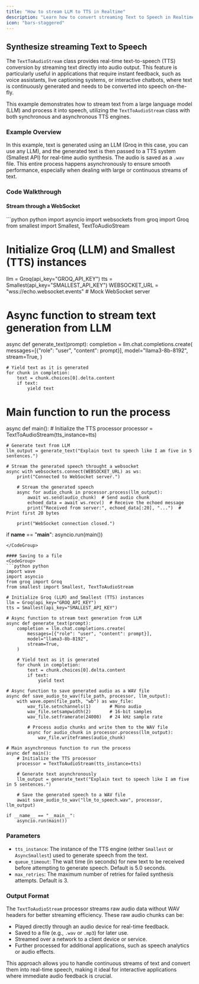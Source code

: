 ```yaml
---
title: "How to stream LLM to TTS in Realtime"
description: "Learn how to convert streaming Text to Speech in Realtime."
icon: "bars-staggered"
---  
```


## Synthesize streaming Text to Speech

The `TextToAudioStream` class provides real-time text-to-speech (TTS) conversion by streaming text directly into audio output. This feature is particularly useful in applications that require instant feedback, such as voice assistants, live captioning systems, or interactive chatbots, where text is continuously generated and needs to be converted into speech on-the-fly.

This example demonstrates how to stream text from a large language model (LLM) and process it into speech, utilizing the `TextToAudioStream` class with both synchronous and asynchronous TTS engines.  

### Example Overview

In this example, text is generated using an LLM (Groq in this case, you can use any LLM), and the generated text is then passed to a TTS system (Smallest API) for real-time audio synthesis. The audio is saved as a `.wav` file. This entire process happens asynchronously to ensure smooth performance, especially when dealing with large or continuous streams of text.

### Code Walkthrough
#### Stream through a WebSocket
<CodeGroup>
```python python
import asyncio
import websockets
from groq import Groq
from smallest import Smallest, TextToAudioStream  

# Initialize Groq (LLM) and Smallest (TTS) instances
llm = Groq(api_key="GROQ_API_KEY")
tts = Smallest(api_key="SMALLEST_API_KEY")
WEBSOCKET_URL = "wss://echo.websocket.events" # Mock WebSocket server

# Async function to stream text generation from LLM
async def generate_text(prompt):
    completion = llm.chat.completions.create(
        messages=[{"role": "user", "content": prompt}],
        model="llama3-8b-8192",
        stream=True,
    )

    # Yield text as it is generated
    for chunk in completion:
        text = chunk.choices[0].delta.content
        if text:
            yield text

# Main function to run the process
async def main():
    # Initialize the TTS processor
    processor = TextToAudioStream(tts_instance=tts)

    # Generate text from LLM
    llm_output = generate_text("Explain text to speech like I am five in 5 sentences.")

    # Stream the generated speech throught a websocket
    async with websockets.connect(WEBSOCKET_URL) as ws:
        print("Connected to WebSocket server.")

        # Stream the generated speech
        async for audio_chunk in processor.process(llm_output):
            await ws.send(audio_chunk)  # Send audio chunk
            echoed_data = await ws.recv()  # Receive the echoed message
            print("Received from server:", echoed_data[:20], "...")  # Print first 20 bytes

        print("WebSocket connection closed.")

if __name__ == "__main__":
    asyncio.run(main())
```
</CodeGroup>

#### Saving to a file
<CodeGroup>
```python python
import wave
import asyncio
from groq import Groq
from smallest import Smallest, TextToAudioStream

# Initialize Groq (LLM) and Smallest (TTS) instances
llm = Groq(api_key="GROQ_API_KEY")
tts = Smallest(api_key="SMALLEST_API_KEY")

# Async function to stream text generation from LLM
async def generate_text(prompt):
    completion = llm.chat.completions.create(
        messages=[{"role": "user", "content": prompt}],
        model="llama3-8b-8192",
        stream=True,
    )

    # Yield text as it is generated
    for chunk in completion:
        text = chunk.choices[0].delta.content
        if text:
            yield text

# Async function to save generated audio as a WAV file
async def save_audio_to_wav(file_path, processor, llm_output):
    with wave.open(file_path, "wb") as wav_file:
        wav_file.setnchannels(1)       # Mono audio
        wav_file.setsampwidth(2)       # 16-bit samples
        wav_file.setframerate(24000)   # 24 kHz sample rate
        
        # Process audio chunks and write them to the WAV file
        async for audio_chunk in processor.process(llm_output):
            wav_file.writeframes(audio_chunk)

# Main asynchronous function to run the process
async def main():
    # Initialize the TTS processor
    processor = TextToAudioStream(tts_instance=tts)
    
    # Generate text asynchronously
    llm_output = generate_text("Explain text to speech like I am five in 5 sentences.")
    
    # Save the generated speech to a WAV file
    await save_audio_to_wav("llm_to_speech.wav", processor, llm_output)

if __name__ == "__main__":
    asyncio.run(main())
```
</CodeGroup>

### Parameters

- `tts_instance`: The instance of the TTS engine (either `Smallest` or `AsyncSmallest`) used to generate speech from the text.
- `queue_timeout`: The wait time (in seconds) for new text to be received before attempting to generate speech. Default is 5.0 seconds.
- `max_retries`: The maximum number of retries for failed synthesis attempts. Default is 3.

### Output Format   

The `TextToAudioStream` processor streams raw audio data without WAV headers for better streaming efficiency. These raw audio chunks can be:

- Played directly through an audio device for real-time feedback.
- Saved to a file (e.g., `.wav` or `.mp3`) for later use.
- Streamed over a network to a client device or service.
- Further processed for additional applications, such as speech analytics or audio effects.

This approach allows you to handle continuous streams of text and convert them into real-time speech, making it ideal for interactive applications where immediate audio feedback is crucial.
